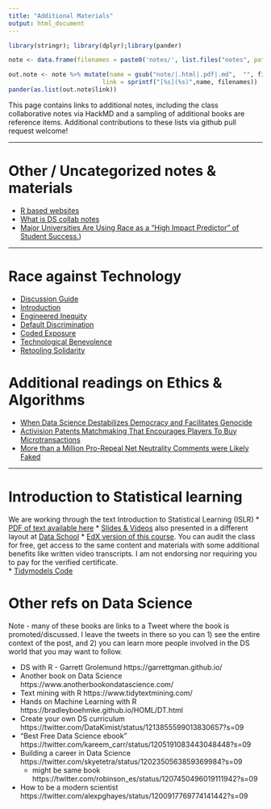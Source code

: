 ```yaml
---
title: "Additional Materials"
output: html_document
---
```


```r
library(stringr); library(dplyr);library(pander)

note <- data.frame(filenames = paste0('notes/', list.files("notes", pattern='*.pdf|*.html|*.docx')))

out.note <- note %>% mutate(name = gsub("note/|.html|.pdf|.md",  "", filenames), 
                          link = sprintf("[%s](%s)",name, filenames))
pander(as.list(out.note$link))
```

This page contains links to additional notes, including the class collaborative notes via HackMD and a sampling of additional books are reference items. Additional contributions to these lists via github pull request welcome!

----

# Other / Uncategorized notes & materials

* [R based websites](notes/cn01_Rbased_websites.html)
* [What is DS collab notes](https://hackmd.io/@norcalbiostat/whatisds)
* [Major Universities Are Using Race as a "High Impact Predictor" of Student Success.](https://themarkup.org/news/2021/03/02/major-universities-are-using-race-as-a-high-impact-predictor-of-student-success))



----

# Race against Technology

* [Discussion Guide](notes/RAT Discussion Guide.pdf)
* [Introduction](https://hackmd.io/@norcalbiostat/rat-intro)
* [Engineered Inequity](https://hackmd.io/@norcalbiostat/engineered_inequity)
* [Default Discrimination](https://hackmd.io/@norcalbiostat/default_discrimination)
* [Coded Exposure](https://hackmd.io/@norcalbiostat/coded_exposure)
* [Technological Benevolence](https://hackmd.io/@norcalbiostat/tech_benevolence)
* [Retooling Solidarity](https://hackmd.io/@norcalbiostat/retooling_solidarity)


# Additional readings on Ethics & Algorithms


* [When Data Science Destabilizes Democracy and Facilitates Genocide](http://www.fast.ai/2017/11/02/ethics/)
* [Activision Patents Matchmaking That Encourages Players To Buy Microtransactions](https://kotaku.com/activision-patents-matchmaking-that-encourages-players-1819630937)
* [More than a Million Pro-Repeal Net Neutrality Comments were Likely Faked](https://hackernoon.com/more-than-a-million-pro-repeal-net-neutrality-comments-were-likely-faked-e9f0e3ed36a6)

----

# Introduction to Statistical learning
We are working through the text Introduction to Statistical Learning (ISLR)
* [PDF of text available here](https://www.statlearning.com/) 
* [Slides & Videos](http://auapps.american.edu/alberto/www/analytics/ISLRLectures.html) also presented in a different layout at [Data School](https://www.dataschool.io/15-hours-of-expert-machine-learning-videos/) 
* [EdX version of this course](https://www.edx.org/course/statistical-learning). You can audit the class for free, get access to the same content and materials with some additional benefits like written video transcripts. I am not endorsing nor requiring you to pay for the verified certificate.  
* [Tidymodels Code](https://emilhvitfeldt.github.io/ISLR-tidymodels-labs/index.html)








# Other refs on Data Science
Note - many of these books are links to a Tweet where the book is promoted/discussed. I leave the tweets in there so you can 1) see the entire context of the post, and 2) you can learn more people involved in the DS world that you may want to follow. 

* DS with R - Garrett Grolemund https://garrettgman.github.io/
* Another book on Data Science https://www.anotherbookondatascience.com/
* Text mining with R https://www.tidytextmining.com/
* Hands on Machine Learning with R https://bradleyboehmke.github.io/HOML/DT.html
* Create your own DS curriculum https://twitter.com/DataKimist/status/1213855599013830657?s=09
* "Best Free Data Science ebook" https://twitter.com/kareem_carr/status/1205191083443048448?s=09
* Building a career in Data Science https://twitter.com/skyetetra/status/1202350563859369984?s=09
    - might be same book https://twitter.com/robinson_es/status/1207450496019111942?s=09
* How to be a modern scientist https://twitter.com/alexpghayes/status/1200917769774141442?s=09    



